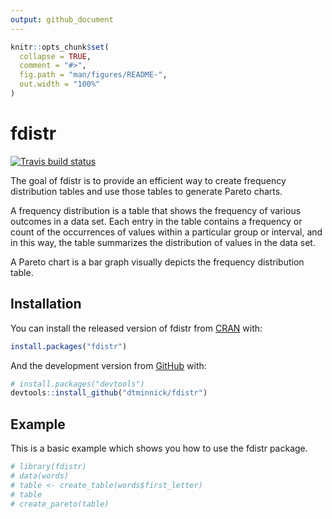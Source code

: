 ```yaml
---
output: github_document
---
```


<!-- README.md is generated from README.Rmd. Please edit that file -->

```r
knitr::opts_chunk$set(
  collapse = TRUE,
  comment = "#>",
  fig.path = "man/figures/README-",
  out.width = "100%"
)
```

# fdistr

<!-- badges: start -->
[![Travis build status](https://travis-ci.org/dtminnick/fdistr.svg?branch=master)](https://travis-ci.org/dtminnick/fdistr)
<!-- badges: end -->

The goal of fdistr is to provide an efficient way to create frequency distribution
tables and use those tables to generate Pareto charts.  

A frequency distribution is a table that shows the frequency of various outcomes
in a data set.  Each entry in the table contains a frequency or count of the 
occurrences of values within a particular group or interval, and in this way, 
the table summarizes the distribution of values in the data set.  

A Pareto chart is a bar graph visually depicts the frequency distribution table.

## Installation

You can install the released version of fdistr from [CRAN](https://CRAN.R-project.org) with:

``` r
install.packages("fdistr")
```

And the development version from [GitHub](https://github.com/) with:

``` r
# install.packages("devtools")
devtools::install_github("dtminnick/fdistr")
```
## Example

This is a basic example which shows you how to use the fdistr package.

```r
# library(fdistr)
# data(words)
# table <- create_table(words$first_letter)
# table
# create_pareto(table)
```
